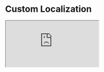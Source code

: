 

<Meta title="Example/Custom Localization" />

# Custom Localization

<iframe
  src="https://codesandbox.io/embed/github/swch/Strivve-UX-Components/tree/master/examples/custom-localization?fontsize=14&hidenavigation=1&theme=dark"
  style={{ width: '100%', height: '500px', background: 'black', border: '0', borderRadius: '4px', overflow: 'hidden' }}
  title="swch/Strivve-UX-Components: custom-localization"
  allow="accelerometer; ambient-light-sensor; camera; encrypted-media; geolocation; gyroscope; hid; microphone; midi; payment; usb; vr; xr-spatial-tracking"
  sandbox="allow-forms allow-modals allow-popups allow-presentation allow-same-origin allow-scripts"
/>